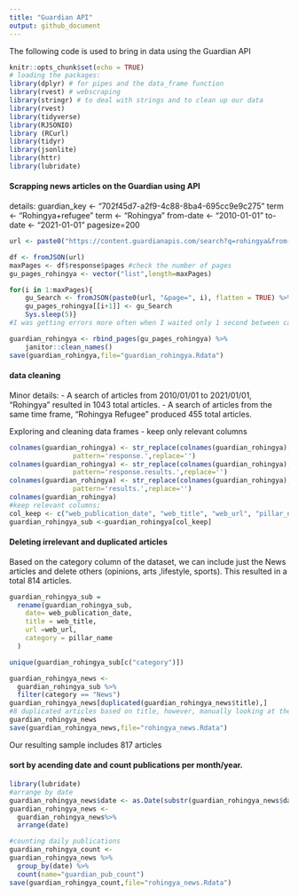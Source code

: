 ```yaml
---
title: "Guardian API"
output: github_document
---
```


The following code is used to bring in data using the Guardian API

```r
knitr::opts_chunk$set(echo = TRUE)
# loading the packages:
library(dplyr) # for pipes and the data_frame function
library(rvest) # webscraping
library(stringr) # to deal with strings and to clean up our data
library(rvest)
library(tidyverse)
library(RJSONIO)
library (RCurl)
library(tidyr)
library(jsonlite)
library(httr)
library(lubridate)
```
#### Scrapping news articles on the Guardian using API


details: 
guardian_key <- "702f45d7-a2f9-4c88-8ba4-695cc9e9c275"
term <- "Rohingya+refugee"
term <- "Rohingya"
from-date <- "2010-01-01"
to-date <- "2021-01-01"
pagesize=200
```r
url <- paste0("https://content.guardianapis.com/search?q=rohingya&from-date=2010-01-01&to-date=2020-12-31&page-size=200&api-key=702f45d7-a2f9-4c88-8ba4-695cc9e9c275",sep="")

df <- fromJSON(url)
maxPages <- df$response$pages #check the number of pages
gu_pages_rohingya <- vector("list",length=maxPages)

for(i in 1:maxPages){
    gu_Search <- fromJSON(paste0(url, "&page=", i), flatten = TRUE) %>% data.frame() 
    gu_pages_rohingya[[i+1]] <- gu_Search 
    Sys.sleep(5)}
#I was getting errors more often when I waited only 1 second between calls. 5 seconds seems to work better.

guardian_rohingya <- rbind_pages(gu_pages_rohingya) %>%
    janitor::clean_names() 
save(guardian_rohingya,file="guardian_rohingya.Rdata")
```
#### data cleaning

Minor details:
- A search of articles from 2010/01/01 to 2021/01/01, "Rohingya" resulted in 1043 total articles.
- A search of articles from the same time frame, "Rohingya Refugee" produced 455 total articles.

Exploring and cleaning data frames
- keep only relevant columns
```r
colnames(guardian_rohingya) <- str_replace(colnames(guardian_rohingya),
                pattern='response.',replace='')
colnames(guardian_rohingya) <- str_replace(colnames(guardian_rohingya),
                pattern='response.results.',replace='')
colnames(guardian_rohingya) <- str_replace(colnames(guardian_rohingya),
                pattern='results.',replace='')
colnames(guardian_rohingya)
#keep relevant columns;
col_keep <- c("web_publication_date", "web_title", "web_url", "pillar_name")
guardian_rohingya_sub <-guardian_rohingya[col_keep]
```
#### Deleting irrelevant and duplicated articles
Based on the category column of the dataset, we can include just the News articles and delete others (opinions, arts ,lifestyle, sports). This resulted in a total 814 articles. 
```r
guardian_rohingya_sub =
  rename(guardian_rohingya_sub,
    date= web_publication_date,
    title = web_title,
    url =web_url,
    category = pillar_name
  )

unique(guardian_rohingya_sub[c("category")])

guardian_rohingya_news <-
  guardian_rohingya_sub %>%
  filter(category == "News")
guardian_rohingya_news[duplicated(guardian_rohingya_news$title),]
#8 duplicated articles based on title, however, manually looking at the date and title, these articles were all unique articles./
guardian_rohingya_news
save(guardian_rohingya_news,file="rohingya_news.Rdata")
```
Our resulting sample includes 817 articles 

#### sort by acending date and count publications per month/year.

```r
library(lubridate)
#arrange by date
guardian_rohingya_news$date <- as.Date(substr(guardian_rohingya_news$date,1,10))
guardian_rohingya_news <- 
  guardian_rohingya_news%>% 
  arrange(date)

#counting daily publications
guardian_rohingya_count <-
guardian_rohingya_news %>%
  group_by(date) %>%
  count(name="guardian_pub_count")
save(guardian_rohingya_count,file="rohingya_news.Rdata")
```
